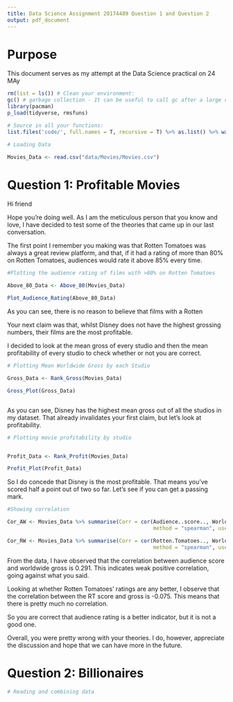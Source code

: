 ```yaml
---
title: Data Science Assignment 20174489 Question 1 and Question 2
output: pdf_document
---
```


# Purpose

This document serves as my attempt at the Data Science practical on 24 MAy

```r

rm(list = ls()) # Clean your environment:
gc() # garbage collection - It can be useful to call gc after a large object has been removed, as this may prompt R to return memory to the operating system.
library(pacman)
p_load(tidyverse, rmsfuns)

# Source in all your functions:
list.files('code/', full.names = T, recursive = T) %>% as.list() %>% walk(~source(.))

# Loading Data

Movies_Data <- read.csv("data/Movies/Movies.csv")


```
\newpage

# Question 1: Profitable Movies

Hi friend

Hope you're doing well. As I am the meticulous person that you know and love, I have decided to test some of the theories that came up in our last conversation.

The first point I remember you making was that Rotten Tomatoes was always a great review platform, and that, if it had a rating of more than 80% on Rotten Tomatoes, audiences would rate it above 85% every time.

```r

#Plotting the audience rating of films with >80% on Rotten Tomatoes

Above_80_Data <- Above_80(Movies_Data)

Plot_Audience_Rating(Above_80_Data)


```

As you can see, there is no reason to believe that films with a Rotten

\newpage

Your next claim was that, whilst Disney does not have the highest grossing numbers, their films are the most profitable.

I decided to look at the mean gross of every studio and then the mean profitability of every studio to check whether or not you are correct.

```r

# Plotting Mean Worldwide Gross by each Studio

Gross_Data <- Rank_Gross(Movies_Data)

Gross_Plot(Gross_Data)



```

As you can see, Disney has the highest mean gross out of all the studios in my dataset. That already invalidates your first claim, but let's look at profitability.

```r

# Plotting movie profitability by studio


Profit_Data <- Rank_Profit(Movies_Data)

Profit_Plot(Profit_Data)

```

So I do concede that Disney is the most profitable. That means you've scored half a point out of two so far. Let's see if you can get a passing mark.

\newpage

```r

#Showing correlation

Cor_AW <- Movies_Data %>% summarise(Corr = cor(Audience..score.., Worldwide.Gross,
                                               method = "spearman", use = "pairwise.complete.obs"))

Cor_RW <- Movies_Data %>% summarise(Corr = cor(Rotten.Tomatoes.., Worldwide.Gross,
                                               method = "spearman", use = "pairwise.complete.obs"))


```


From the data, I have observed that the correlation between audience score and worldwide gross is 0.291. This indicates weak positive correlation, going against what you said.

Looking at whether Rotten Tomatoes' ratings are any better, I observe that the correlation between the RT score and gross is -0.075. This means that there is pretty much no correlation.

So you are correct that audience rating is a better indicator, but it is not a good one.



Overall, you were pretty wrong with your theories. I do, however, appreciate the discussion and hope that we can have more in the future.







\newpage


# Question 2: Billionaires


```r

# Reading and combining data 




```

